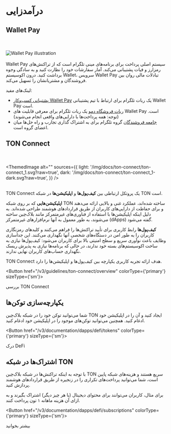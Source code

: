 
# درآمدزایی

## Wallet Pay

<br></br>
<img src="https://storage.googleapis.com/ton-strapi/reason_Card5_19eeac1401/reason_Card5_19eeac1401.png" alt="Wallet Pay illustration"/>
<br></br>
Wallet Pay سیستم اصلی پرداخت برای برنامه‌های مینی تلگرام است که از تراکنش‌های رمزارز و فیات پشتیبانی می‌کند. آمار سفارشات خود را نظارت کنید و به سادگی وجوه برداشت کنید.
درون اکوسیستم Wallet، سرویس Wallet Pay تبادلات مالی روان بین فروشندگان و مشتریانشان را تسهیل می‌کند.

لینک‌های مفید:

- [پشتیبانی کسب‌وکار Wallet Pay](https://t.me/WalletPay_supportbot) یک ربات تلگرام برای ارتباط با تیم پشتیبانی Wallet Pay است.
- [ربات فروشگاه دمو](https://t.me/PineAppleDemoWPStoreBot) یک ربات تلگرام برای معرفی قابلیت های Wallet Pay است. (توجه: همه پرداخت‌ها با دارایی‌های واقعی انجام می‌شوند)
- [جامعه فروشندگان](https://t.me/+6TReWBEyZxI5Njli) گروه تلگرام برای به اشتراک گذاری تجارب و راه حل‌ها میان اعضای گروه است.

## TON Connect

<br></br>
<ThemedImage
  alt=""
  sources={{
    light: '/img/docs/ton-connect/ton-connect_1.svg?raw=true',
    dark: '/img/docs/ton-connect/ton-connect_1-dark.svg?raw=true',
  }}
/>
<br></br>

TON Connect یک پروتکل ارتباطی بین **کیف‌پول‌ها** و **اپلیکیشن‌ها** در شبکه TON است.

**اپلیکیشن‌هایی** که بر روی شبکه TON ساخته شده‌اند، عملکرد غنی و بالایی ارائه می‌دهند و برای حفاظت از دارایی‌های کاربران از طریق قراردادهای هوشمند طراحی شده‌اند. به دلیل اینکه اپلیکیشن‌ها با استفاده از فناوری‌های غیرمتمرکز مانند بلاک‌چین ساخته می‌شوند، به طور معمول به آنها نرم‌افزارهای غیرمتمرکز (dApps) گفته می‌شود.

**کیف‌پول‌ها** رابط کاربری برای تأیید تراکنش‌ها را فراهم می‌کنند و کلیدهای رمزنگاری کاربران را به طور امن در دستگاه‌های شخصی آنها نگهداری می‌کنند. این جداسازی وظایف باعث نوآوری سریع و سطح امنیتی بالا برای کاربران می‌شود: کیف‌پول‌ها نیازی به ساخت اکوسیستم‌های بسته خود ندارند، در حالی که برنامه‌ها نیازی به پذیرش ریسک نگهداری حساب‌های کاربران نهایی ندارند.

TON Connect هدف ارائه تجربه کاربری یکپارچه بین کیف‌پول‌ها و اپلیکیشن‌ها را دارد.

<Button href="/v3/guidelines/ton-connect/overview" colorType={'primary'} sizeType={'sm'}>

بررسی TON Connect

</Button>

## یکپارچه‌سازی توکن‌ها

شما می‌توانید توکن خود را در شبکه بلاک‌چین TON ایجاد کنید و آن را در اپلیکیشن خود ادغام کنید. همچنین می‌توانید توکن‌های موجود را در اپلیکیشن خود ادغام کنید.

<Button href="/v3/documentation/dapps/defi/tokens" colorType={'primary'} sizeType={'sm'}>

درک DeFi

</Button>

## اشتراک‌ها در شبکه TON

با توجه به اینکه تراکنش‌ها در شبکه بلاک‌چین TON سریع هستند و هزینه‌های شبکه پایین است، شما می‌توانید پرداخت‌های تکراری را در زنجیره از طریق قراردادهای هوشمند پردازش کنید.

برای مثال، کاربران می‌توانند برای محتوای دیجیتال (یا هر چیز دیگر) اشتراک بگیرند و به ازای آن هزینه ماهانه ۱ تون پرداخت کنند.

<Button href="/v3/documentation/dapps/defi/subscriptions" colorType={'primary'} sizeType={'sm'}>

بیشتر بخوانید

</Button>

